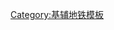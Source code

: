 {{鐵道路線
| 模板名稱 = 希列茲-佩切拉線
| 名稱 = [[File:Kyiv Metro Third Line logo.svg|15px]] [[希列茲-佩切拉線]]
| 代表色 = #{{kievmetro color|3}}
| 背景顏色 = #FFFFFF
| 車站列表 = [[希列茲站|希列茲]] - [[多羅霍日奇站|多羅霍日奇]] - [[盧基揚尼夫卡站|盧基揚尼夫卡]] - [[黃金之門站|黃金之門]] - [[體育宮站 (基輔)|體育宮]] - [[克洛夫站|克洛夫]] - [[佩切拉站|佩切拉]] - [[人民友誼站|人民友誼]] - [[維杜比茨站|維杜比茨]] - [[斯拉夫蒂奇站|斯拉夫蒂奇]] - [[奧索科爾基站|奧索科爾基]] - [[波茲尼亞基站|波茲尼亞基]] - [[哈爾科夫站 (基輔地鐵)|哈爾科夫]] - [[維爾尼察站|維爾尼察]] - [[鮑里斯皮爾站|鮑里斯皮爾]] - [[紅農莊站|紅農莊]]
|註釋=
}}<noinclude>
[[Category:基辅地铁模板]]
</noinclude>